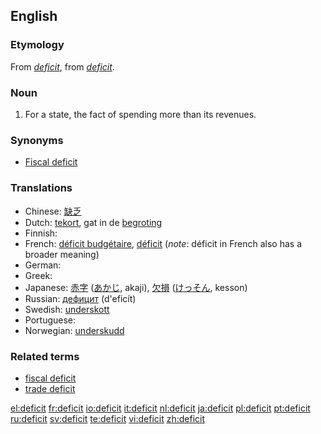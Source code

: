 {{see|déficit}}
==English==

===Etymology===
From {{F.}} ''[[déficit|deficit]]'', from {{L.}} ''[[#Latin|deficit]]''.

===Noun===
{{wikipedia}}
{{en-noun}}

# For a state, the fact of spending more than its revenues.

===Synonyms===
*[[Fiscal deficit]]

===Translations===
{{rfc-level|Translations at L3+ (AutoFormat would have corrected level of Synonyms)}}
* Chinese: [[缺乏]]
* Dutch: [[tekort]], gat {{n}} in de [[begroting]] {{f}}
* Finnish: {{t-|fi|vaje}}
* French: [[déficit budgétaire]], [[déficit]] (''note'': déficit in French also has a broader meaning)
* German: {{t+|de|Defizit|n}}
* Greek: {{t|el|έλλειμμα|n|sc=Grek}}
* Japanese: [[赤字]] ([[あかじ]], akaji), [[欠損]] ([[けっそん]], kesson)
* Russian: [[дефицит]] (d'eficít) {{m}}
* Swedish: [[underskott]]
* Portuguese: {{t+|pt|déficit}}
* Norwegian: [[underskudd]]

===Related terms===
*[[fiscal deficit]]
*[[trade deficit]]

[[el:deficit]]
[[fr:deficit]]
[[io:deficit]]
[[it:deficit]]
[[nl:deficit]]
[[ja:deficit]]
[[pl:deficit]]
[[pt:deficit]]
[[ru:deficit]]
[[sv:deficit]]
[[te:deficit]]
[[vi:deficit]]
[[zh:deficit]]